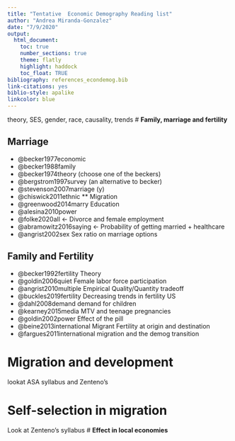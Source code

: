 ```yaml
---
title: "Tentative  Economic Demography Reading list"
author: "Andrea Miranda-Gonzalez"
date: "7/9/2020"
output:
  html_document:
    toc: true
    number_sections: true
    theme: flatly
    highlight: haddock
    toc_float: TRUE
bibliography: references_econdemog.bib
link-citations: yes
biblio-style: apalike
linkcolor: blue
---
```


theory, SES, gender, race, causality, trends
# **Family, marriage and fertility**

## Marriage
  - @becker1977economic
  - @becker1988family
  - @becker1974theory   (choose one of the beckers)
  - @bergstrom1997survey (an alternative to becker)
  - @stevenson2007marriage (y)
  - @chiswick2011ethnic ** Migration
  - @greenwood2014marry  Education
  - @alesina2010power 
  - @folke2020all <- Divorce and female employment
  - @abramowitz2016saying <- Probability of getting married + healthcare
  - @angrist2002sex Sex ratio on marriage options

## Family and Fertility

  - @becker1992fertility Theory
  - @goldin2006quiet Female labor force participation
  - @angrist2010multiple Empirical Quality/Quantity tradeoff
  - @buckles2019fertility Decreasing trends in fertility US
  - @dahl2008demand demand for children
  - @kearney2015media  MTV and teenage pregnancies
  - @goldin2002power Effect of the pill
  - @beine2013international Migrant Fertility at origin and destination 
  - @fargues2011international migration and the demog transition


# **Migration and development**
lookat ASA syllabus and Zenteno's

# **Self-selection in migration**
Look at Zenteno's syllabus
# **Effect in local economies**
